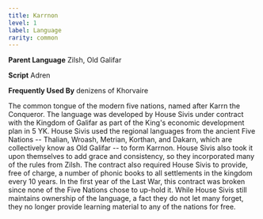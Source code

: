 ```yaml
---
title: Karrnon
level: 1
label: Language
rarity: common
---
```


**Parent Language** Zilsh, Old Galifar

**Script** Adren

**Frequently Used By** denizens of Khorvaire

The common tongue of the modern five nations, named after Karrn the Conqueror. The language was developed by House Sivis under contract with the Kingdom of Galifar as part of the King's economic development plan in 5 YK. House Sivis used the regional languages from the ancient Five Nations -- Thalian, Wroash, Metrian, Korthan, and Dakarn, which are collectively know as Old Galifar -- to form Karrnon. House Sivis also took it upon themselves to add grace and consistency, so they incorporated many of the rules from Zilsh. The contract also required House Sivis to provide, free of charge, a number of phonic books to all settlements in the kingdom every 10 years. In the first year of the Last War, this contract was broken since none of the Five Nations chose to up-hold it. While House Sivis still maintains ownership of the language, a fact they do not let many forget, they no longer provide learning material to any of the nations for free.
